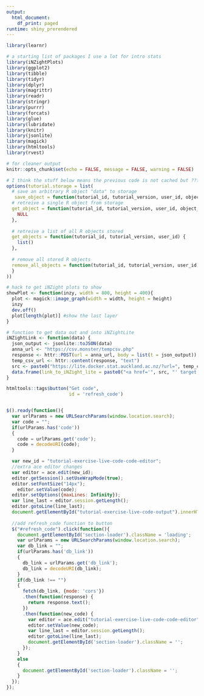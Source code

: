 ---
output: 
  html_document:
    df_print: paged
runtime: shiny_prerendered
---

```{r setup, include=FALSE}
library(learnr)

# a starting list of packages I use a lot for intro stats
library(iNZightPlots)
library(ggplot2)
library(tibble)
library(tidyr)
library(dplyr)
library(magrittr)
library(readr)
library(stringr)
library(purrr)
library(forcats)
library(glue)
library(lubridate)
library(knitr)
library(jsonlite)
library(magick)
library(htmltools)
library(rvest)

# for cleaner output
knitr::opts_chunk$set(echo = FALSE, message = FALSE, warning = FALSE)

# I think the stuff below means the previous code is not cached but ???
options(tutorial.storage = list(
  # save an arbitrary R object "data" to storage
   save_object = function(tutorial_id, tutorial_version, user_id, object_id, data) {},
  # retreive a single R object from storage
  get_object = function(tutorial_id, tutorial_version, user_id, object_id) { 
    NULL 
  },
  
  # retreive a list of all R objects stored
  get_objects = function(tutorial_id, tutorial_version, user_id) { 
    list() 
  },
  
  # remove all stored R objects
  remove_all_objects = function(tutorial_id, tutorial_version, user_id) {
  }
))

# hack to get iNZight plots to show
showPlot <- function(inzy, width = 800, height = 400){
  plot <- magick::image_graph(width = width, height = height)
  inzy
  dev.off()
  plot[length(plot)] #show the last layer
}

# function to get data out and into iNZightLite
iNZightLink <- function(data) {
  json_output <- jsonlite::toJSON(data)
  anna_url <- "https://csv.monster/tempcsv.php"
  response <- httr::POST(url = anna_url, body = list(t = json_output))
  temp_csv_url <- httr::content(response, "text")
  src <- paste0("https://lite.docker.stat.auckland.ac.nz/?url=", temp_csv_url, "&land=visualize")
  data.frame(link_to_iNZight_lite = paste0("<a href='", src, "' target = '_blank'>", src, "</a>")) %>% kable()
}
```


<style>
    /* Absolute Center Spinner */
.loading {
  z-index: 999;
  overflow: show;
  margin: auto;
  display: block;
  position: fixed;
  top: 0;
  left: 0;
  width: 100vw;
  height: 100vh;
  background-color: rgba(0,0,0,0.3);
}
</style>

<div id="loader"></div>

```{r refresh-button}
htmltools::tags$button("Get code", 
                       id = 'refresh_code')
```

```{r live-code, exercise=TRUE}

```

```{js}
$().ready(function(){
  var urlParams = new URLSearchParams(window.location.search);
  var code = "";
  if(urlParams.has('code'))
  {
    code = urlParams.get('code');
    code = decodeURI(code);
  }

  var new_id = "tutorial-exercise-live-code-code-editor";
  //extra ace editor changes
  var editor = ace.edit(new_id);
  editor.getSession().setUseWrapMode(true);
  editor.setFontSize("14px");
    editor.setValue(code);
  editor.setOptions({maxLines: Infinity});
  var line_last = editor.session.getLength();
  editor.gotoLine(line_last);
  document.getElementById("tutorial-exercise-live-code-output").innerHTML = "";
  
  //add refresh_code function to button
  $("#refresh_code").click(function(){
    document.getElementById('section-loader').className = 'loading';
    var urlParams = new URLSearchParams(window.location.search);
    var db_link = "";
    if(urlParams.has('db_link'))
    {
      db_link = urlParams.get('db_link');
      db_link = decodeURI(db_link);
    }
    if(db_link !== "")
    {
      fetch(db_link, {mode: 'cors'})
      .then(function(response) {
        return response.text();
      })
      .then(function(new_code) {
        var editor = ace.edit("tutorial-exercise-live-code-code-editor");
        editor.setValue(new_code);
        var line_last = editor.session.getLength();
        editor.gotoLine(line_last);
        document.getElementById('section-loader').className = '';
      });
    }
    else
    {
      document.getElementById('section-loader').className = '';
    }
  });
});
```